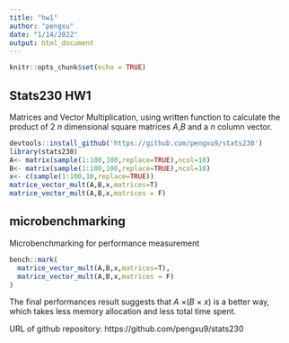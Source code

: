```yaml
---
title: "hw1"
author: "pengxu"
date: "1/14/2022"
output: html_document
---
```


```r
knitr::opts_chunk$set(echo = TRUE)
```

## Stats230 HW1
Matrices and Vector Multiplication, using written function to calculate the product of 2 $n$ dimensional square matrices $A$,$B$ and a $n$ column vector.

```r
devtools::install_github('https://github.com/pengxu9/stats230')
library(stats230)
A<- matrix(sample(1:100,100,replace=TRUE),ncol=10)
B<- matrix(sample(1:100,100,replace=TRUE),ncol=10)
x<- c(sample(1:100,10,replace=TRUE))
matrice_vector_mult(A,B,x,matrices=T)
matrice_vector_mult(A,B,x,matrices = F)
```

## microbenchmarking

Microbenchmarking for performance measurement
```r
bench::mark(
  matrice_vector_mult(A,B,x,matrices=T),
  matrice_vector_mult(A,B,x,matrices = F)
)
```

The final performances result suggests that $A$ $\times ($$B$ $\times$ $x$) is a better way, which takes less memory allocation and less total time spent.


URL of github repository: https://github.com/pengxu9/stats230

